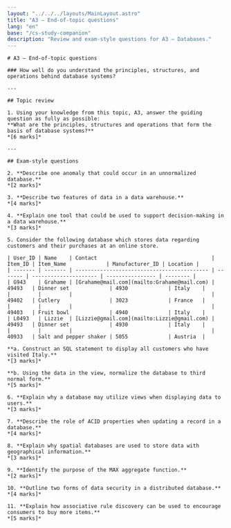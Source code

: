 ```yaml
---
layout: "../../../layouts/MainLayout.astro"
title: "A3 – End-of-topic questions"
lang: "en"
base: "/cs-study-companion"
description: "Review and exam-style questions for A3 – Databases."
---
```


<article className="prose prose-lg prose-slate max-w-none">

    # A3 – End-of-topic questions

    ### How well do you understand the principles, structures, and operations behind database systems?

    ---

    ## Topic review

    1. Using your knowledge from this topic, A3, answer the guiding question as fully as possible:
    **What are the principles, structures and operations that form the basis of database systems?**
    *[6 marks]*

    ---

    ## Exam-style questions

    2. **Describe one anomaly that could occur in an unnormalized database.**
    *[2 marks]*

    3. **Describe two features of data in a data warehouse.**
    *[4 marks]*

    4. **Explain one tool that could be used to support decision-making in a data warehouse.**
    *[3 marks]*

    5. Consider the following database which stores data regarding customers and their purchases at an online store.

    | User_ID | Name    | Contact                                     | Item_ID | Item_Name             | Manufacturer_ID | Location |
    | ------- | ------- | ------------------------------------------- | ------- | --------------------- | ---------------- | -------- |
    | G943    | Grahame | [Grahame@mail.com](mailto:Grahame@mail.com) | 49493   | Dinner set             | 4930             | Italy    |
    |         |         |                                             | 49402   | Cutlery                | 3023             | France   |
    |         |         |                                             | 49403   | Fruit bowl             | 4940             | Italy    |
    | L0493   | Lizzie  | [Lizzie@gmail.com](mailto:Lizzie@gmail.com) | 49493   | Dinner set             | 4930             | Italy    |
    |         |         |                                             | 40933   | Salt and pepper shaker | 5055             | Austria  |

    **a. Construct an SQL statement to display all customers who have visited Italy.**
    *[3 marks]*

    **b. Using the data in the view, normalize the database to third normal form.**
    *[5 marks]*

    6. **Explain why a database may utilize views when displaying data to users.**
    *[3 marks]*

    7. **Describe the role of ACID properties when updating a record in a database.**
    *[4 marks]*

    8. **Explain why spatial databases are used to store data with geographical information.**
    *[3 marks]*

    9. **Identify the purpose of the MAX aggregate function.**
    *[2 marks]*

    10. **Outline two forms of data security in a distributed database.**
    *[4 marks]*

    11. **Explain how associative rule discovery can be used to encourage consumers to buy more items.**
    *[5 marks]*

</article>
